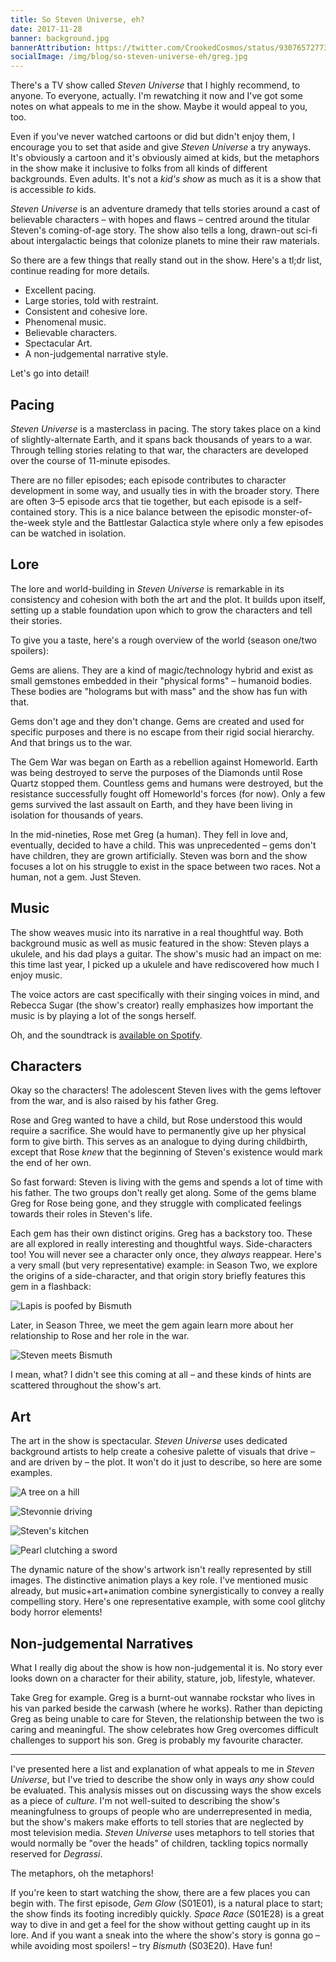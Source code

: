 ```yaml
---
title: So Steven Universe, eh?
date: 2017-11-28
banner: background.jpg
bannerAttribution: https://twitter.com/CrookedCosmos/status/930765727736451072
socialImage: /img/blog/so-steven-universe-eh/greg.jpg
---
```


There's a TV show called _Steven Universe_ that I highly recommend, to anyone. To everyone, actually. I'm rewatching it now and I've got some notes on what appeals to me in the show. Maybe it would appeal to you, too.

<Tweet tweetID="925891391737143296" />

Even if you've never watched cartoons or did but didn't enjoy them, I encourage you to set that aside and give _Steven Universe_ a try anyways. It's obviously a cartoon and it's obviously aimed at kids, but the metaphors in the show make it inclusive to folks from all kinds of different backgrounds. Even adults. It's not a _kid's show_ as much as it is a show that is accessible _to_ kids.

_Steven Universe_ is an adventure dramedy that tells stories around a cast of believable characters – with hopes and flaws – centred around the titular Steven's coming-of-age story. The show also tells a long, drawn-out sci-fi about intergalactic beings that colonize planets to mine their raw materials.

So there are a few things that really stand out in the show. Here's a tl;dr list, continue reading for more details.

- Excellent pacing.
- Large stories, told with restraint.
- Consistent and cohesive lore.
- Phenomenal music.
- Believable characters.
- Spectacular Art.
- A non-judgemental narrative style.

Let's go into detail!

## Pacing

_Steven Universe_ is a masterclass in pacing. The story takes place on a kind of slightly-alternate Earth, and it spans back thousands of years to a war. Through telling stories relating to that war, the characters are developed over the course of 11-minute episodes.

There are no filler episodes; each episode contributes to character development in some way, and usually ties in with the broader story. There are often 3–5 episode arcs that tie together, but each episode is a self-contained story. This is a nice balance between the episodic monster-of-the-week style and the Battlestar Galactica style where only a few episodes can be watched in isolation.

## Lore

The lore and world-building in _Steven Universe_ is remarkable in its consistency and cohesion with both the art and the plot. It builds upon itself, setting up a stable foundation upon which to grow the characters and tell their stories.

To give you a taste, here's a rough overview of the world (season one/two spoilers):

Gems are aliens. They are a kind of magic/technology hybrid and exist as small gemstones embedded in their "physical forms" – humanoid bodies. These bodies are "holograms but with mass" and the show has fun with that.

Gems don't age and they don't change. Gems are created and used for specific purposes and there is no escape from their rigid social hierarchy. And that brings us to the war.

The Gem War was began on Earth as a rebellion against Homeworld. Earth was being destroyed to serve the purposes of the Diamonds until Rose Quartz stopped them. Countless gems and humans were destroyed, but the resistance successfully fought off Homeworld's forces (for now). Only a few gems survived the last assault on Earth, and they have been living in isolation for thousands of years.

In the mid-nineties, Rose met Greg (a human). They fell in love and, eventually, decided to have a child. This was unprecedented – gems don't have children, they are grown artificially. Steven was born and the show focuses a lot on his struggle to exist in the space between two races. Not a human, not a gem. Just Steven.

## Music

The show weaves music into its narrative in a real thoughtful way. Both background music as well as music featured in the show: Steven plays a ukulele, and his dad plays a guitar. The show's music had an impact on me: this time last year, I picked up a ukulele and have rediscovered how much I enjoy music.

The voice actors are cast specifically with their singing voices in mind, and Rebecca Sugar (the show's creator) really emphasizes how important the music is by playing a lot of the songs herself.

<YouTube videoID="usXTGY4anrQ" />

Oh, and the soundtrack is [available on Spotify](https://open.spotify.com/album/3fNVnjSRQ3oW4PUIKvrThu).

## Characters

Okay so the characters! The adolescent Steven lives with the gems leftover from the war, and is also raised by his father Greg.

Rose and Greg wanted to have a child, but Rose understood this would require a sacrifice. She would have to permanently give up her physical form to give birth. This serves as an analogue to dying during childbirth, except that Rose _knew_ that the beginning of Steven's existence would mark the end of her own.

So fast forward: Steven is living with the gems and spends a lot of time with his father. The two groups don't really get along. Some of the gems blame Greg for Rose being gone, and they struggle with complicated feelings towards their roles in Steven's life.

Each gem has their own distinct origins. Greg has a backstory too. These are all explored in really interesting and thoughtful ways. Side-characters too! You will never see a character only once, they _always_ reappear. Here's a very small (but very representative) example: in Season Two, we explore the origins of a side-character, and that origin story briefly features this gem in a flashback:

<Wide>

![Lapis is poofed by Bismuth](./lapis.jpg)

</Wide>

Later, in Season Three, we meet the gem again learn more about her relationship to Rose and her role in the war.

<Wide>

![Steven meets Bismuth](./bismuth.jpg)

</Wide>

I mean, what? I didn't see this coming at all – and these kinds of hints are scattered throughout the show's art.

## Art

The art in the show is spectacular. _Steven Universe_ uses dedicated background artists to help create a cohesive palette of visuals that drive – and are driven by – the plot. It won't do it just to describe, so here are some examples.

<Wide>

![A tree on a hill](./tree.jpg)

![Stevonnie driving](/img/blog/so-steven-universe-eh/car.jpg)

![Steven's kitchen](./house.jpg)

![Pearl clutching a sword](./pearl.jpg)

</Wide>

The dynamic nature of the show's artwork isn't really represented by still images. The distinctive animation plays a key role. I've mentioned music already, but music+art+animation combine synergistically to convey a really compelling story. Here's one representative example, with some cool glitchy body horror elements!

<YouTube videoID="Iqp0jlXkNQk" />

## Non-judgemental Narratives

What I really dig about the show is how non-judgemental it is. No story ever looks down on a character for their ability, stature, job, lifestyle, whatever.

Take Greg for example. Greg is a burnt-out wannabe rockstar who lives in his van parked beside the carwash (where he works). Rather than depicting Greg as being unable to care for Steven, the relationship between the two is caring and meaningful. The show celebrates how Greg overcomes difficult challenges to support his son. Greg is probably my favourite character.

---

I've presented here a list and explanation of what appeals to me in _Steven Universe_, but I've tried to describe the show only in ways _any_ show could be evaluated. This analysis misses out on discussing ways the show excels as a piece of _culture_. I'm not well-suited to describing the show's meaningfulness to groups of people who are underrepresented in media, but the show's makers make efforts to tell stories that are neglected by most television media. _Steven Universe_ uses metaphors to tell stories that would normally be "over the heads" of children, tackling topics normally reserved for _Degrassi_.

The metaphors, oh the metaphors!

If you're keen to start watching the show, there are a few places you can begin with. The first episode, _Gem Glow_ (S01E01), is a natural place to start; the show finds its footing incredibly quickly. _Space Race_ (S01E28) is a great way to dive in and get a feel for the show without getting caught up in its lore. And if you want a sneak into the where the show's story is gonna go – while avoiding most spoilers! – try _Bismuth_ (S03E20). Have fun!
